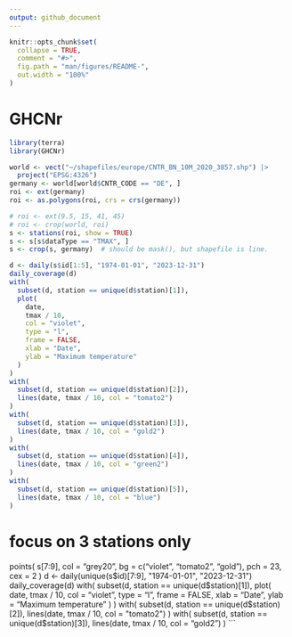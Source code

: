 ```yaml
---
output: github_document
---
```


<!-- README.md is generated from README.Rmd. Please edit that file -->
<!-- `devtools::build_readme()` -->

```r
knitr::opts_chunk$set(
  collapse = TRUE,
  comment = "#>",
  fig.path = "man/figures/README-",
  out.width = "100%"
)
```

# GHCNr

<!-- badges: start -->
<!-- badges: end -->

```r
library(terra)
library(GHCNr)

world <- vect("~/shapefiles/europe/CNTR_BN_10M_2020_3857.shp") |>
  project("EPSG:4326")
germany <- world[world$CNTR_CODE == "DE", ]
roi <- ext(germany)
roi <- as.polygons(roi, crs = crs(germany))

# roi <- ext(9.5, 15, 41, 45)
# roi <- crop(world, roi)
s <- stations(roi, show = TRUE)
s <- s[s$dataType == "TMAX", ]
s <- crop(s, germany)  # should be mask(), but shapefile is line.

d <- daily(s$id[1:5], "1974-01-01", "2023-12-31")
daily_coverage(d)
with(
  subset(d, station == unique(d$station)[1]),
  plot(
    date,
    tmax / 10,
    col = "violet",
    type = "l",
    frame = FALSE,
    xlab = "Date",
    ylab = "Maximum temperature"
  )
)
with(
  subset(d, station == unique(d$station)[2]),
  lines(date, tmax / 10, col = "tomato2")
)
with(
  subset(d, station == unique(d$station)[3]),
  lines(date, tmax / 10, col = "gold2")
)
with(
  subset(d, station == unique(d$station)[4]),
  lines(date, tmax / 10, col = "green2")
)
with(
  subset(d, station == unique(d$station)[5]),
  lines(date, tmax / 10, col = "blue")
)
```

# focus on 3 stations only
points(
  s[7:9],
  col = "grey20", bg = c("violet", "tomato2", "gold"),
  pch = 23, cex = 2
)
d <- daily(unique(s$id)[7:9], "1974-01-01", "2023-12-31")
daily_coverage(d)
with(
  subset(d, station == unique(d$station)[1]),
  plot(
    date,
    tmax / 10,
    col = "violet",
    type = "l",
    frame = FALSE,
    xlab = "Date",
    ylab = "Maximum temperature"
  )
)
with(
  subset(d, station == unique(d$station)[2]),
  lines(date, tmax / 10, col = "tomato2")
)
with(
  subset(d, station == unique(d$station)[3]),
  lines(date, tmax / 10, col = "gold2")
)
```